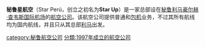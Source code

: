 {{unreferenced|time=2016-09-25T10:38:44+00:00}}
{{Otheruses|other=其他條目說明|星空航空}}
{{Infobox Airline
|airline        = 秘鲁星航空 <br> Star Perú
|logo           = OB-1877-P.jpg
|logo_size      = 250px
|fleet_size     = 10
|destinations   = 08
|IATA           = 2I
|ICAO           = SRU
|callsign       = STAR-UP
|parent         = 
|company_slogan = 我们在飞行时总想着您。 <br> Volamos pensando en tí
|founded        = 1997年5月
|headquarters   = {{PER}}[[利马|利马]]
|key_people     = Valentin Kasyanov
|hubs           = {{PER}}[[豪尔赫·查韦斯国际机场|豪尔赫·查韦斯国际机场]]
|focus_cities   =
|frequent_flyer =
|lounge         =
|alliance       =
|website        = http://www.starperu.com
}}

'''秘鲁星航空'''（Star Perú，创立之初名为'''Star Up'''）是一家总部设在[[秘鲁|秘鲁]][[利马|利马]][[豪尔赫·查韦斯国际机场|豪尔赫·查韦斯国际机场]]的[[航空公司|航空公司]]。该航空公司提供普通和[[包机|包机]]业务，不过其所有航线均为国内航线，并且只从其总部[[利马|利马]]出发。

[[category:秘鲁航空公司|category:秘鲁航空公司]]
[[分類:1997年成立的航空公司|分類:1997年成立的航空公司]]
